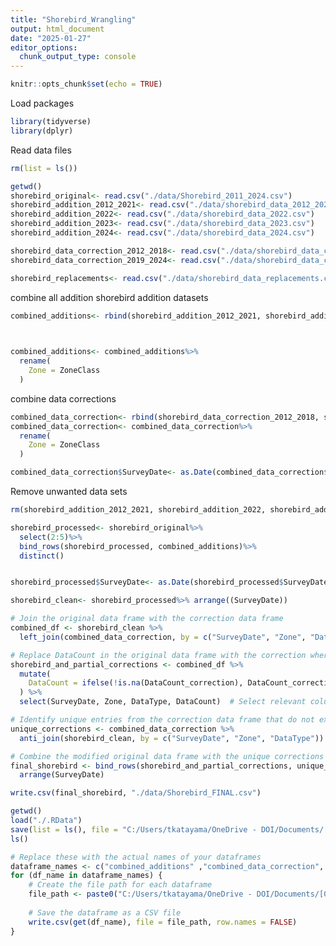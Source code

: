 ```yaml
---
title: "Shorebird_Wrangling"
output: html_document
date: "2025-01-27"
editor_options: 
  chunk_output_type: console
---
```


```r
knitr::opts_chunk$set(echo = TRUE)
```
Load packages

```r
library(tidyverse)
library(dplyr)
```
Read data files

```r
rm(list = ls())

getwd()
shorebird_original<- read.csv("./data/Shorebird_2011_2024.csv")
shorebird_addition_2012_2021<- read.csv("./data/shorebird_data_2012_2021.csv")
shorebird_addition_2022<- read.csv("./data/shorebird_data_2022.csv")
shorebird_addition_2023<- read.csv("./data/shorebird_data_2023.csv")
shorebird_addition_2024<- read.csv("./data/shorebird_data_2024.csv")

shorebird_data_correction_2012_2018<- read.csv("./data/shorebird_data_correction_2012_2018.csv")
shorebird_data_correction_2019_2024<- read.csv("./data/shorebird_data_correction_2019-2024.csv")

shorebird_replacements<- read.csv("./data/shorebird_data_replacements.csv")
```

combine all addition shorebird addition datasets
```r
combined_additions<- rbind(shorebird_addition_2012_2021, shorebird_addition_2022, shorebird_addition_2023, shorebird_addition_2024)%>%

  

combined_additions<- combined_additions%>%
  rename(
    Zone = ZoneClass
  )


```

combine data corrections

```r
combined_data_correction<- rbind(shorebird_data_correction_2012_2018, shorebird_data_correction_2019_2024, shorebird_replacements)
combined_data_correction<- combined_data_correction%>%
  rename(
    Zone = ZoneClass
  )

combined_data_correction$SurveyDate<- as.Date(combined_data_correction$SurveyDate, format = "%m/%d/%Y")
```

Remove unwanted data sets
```r
rm(shorebird_addition_2012_2021, shorebird_addition_2022, shorebird_addition_2023, shorebird_addition_2024, shorebird_addition_2024, shorebird_data_correction_2012_2018, shorebird_data_correction_2019_2024, shorebird_replacements)
```

```r
shorebird_processed<- shorebird_original%>%
  select(2:5)%>%
  bind_rows(shorebird_processed, combined_additions)%>%
  distinct()


shorebird_processed$SurveyDate<- as.Date(shorebird_processed$SurveyDate, format = "%m/%d/%Y")

shorebird_clean<- shorebird_processed%>% arrange((SurveyDate))
```

```r
# Join the original data frame with the correction data frame
combined_df <- shorebird_clean %>%
  left_join(combined_data_correction, by = c("SurveyDate", "Zone", "DataType"), suffix = c("_original", "_correction"))

# Replace DataCount in the original data frame with the correction where applicable
shorebird_and_partial_corrections <- combined_df %>%
  mutate(
    DataCount = ifelse(!is.na(DataCount_correction), DataCount_correction, DataCount_original)
  ) %>%
  select(SurveyDate, Zone, DataType, DataCount)  # Select relevant columns

# Identify unique entries from the correction data frame that do not exist in the original data frame
unique_corrections <- combined_data_correction %>%
  anti_join(shorebird_clean, by = c("SurveyDate", "Zone", "DataType"))

# Combine the modified original data frame with the unique corrections
final_shorebird <- bind_rows(shorebird_and_partial_corrections, unique_corrections)%>%
  arrange(SurveyDate)

write.csv(final_shorebird, "./data/Shorebird_FINAL.csv")
```

```r
getwd()
load("./.RData")
save(list = ls(), file = "C:/Users/tkatayama/OneDrive - DOI/Documents/[02] Projects/R/Shorebird_Enter_Data/Data/my_data.RData")
ls()
```

```r
# Replace these with the actual names of your dataframes
dataframe_names <- c("combined_additions" ,"combined_data_correction", "combined_df", "final_shorebird",  "shorebird_and_partial_corrections", "shorebird_clean","shorebird_data_correction_2012_2018", "shorebird_data_correction_2019_2024", "shorebird_original", "shorebird_processed", "shorebird_replacements",               "unique_corrections")
for (df_name in dataframe_names) {
    # Create the file path for each dataframe
    file_path <- paste0("C:/Users/tkatayama/OneDrive - DOI/Documents/[02] Projects/R/Shorebird_Enter_Data/Data/", df_name, ".csv")
    
    # Save the dataframe as a CSV file
    write.csv(get(df_name), file = file_path, row.names = FALSE)
}
```

